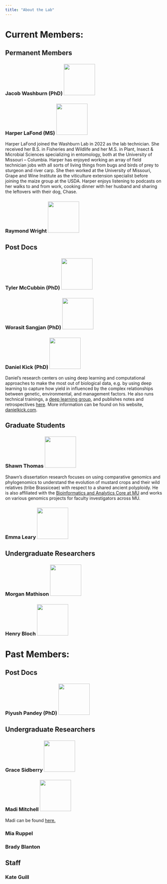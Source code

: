 ```yaml
---
title: "About the Lab"
---
```


# Current Members:

## Permanent Members

### Jacob Washburn (PhD) ![](people/JacobWashburn/JacobDWashburn.jpg){width="100"}

### Harper LaFond (MS) ![](people/HarperLaFond/HarperLaFond.jpg){width="100"}

Harper LaFond joined the Washburn Lab in 2022 as the lab technician. She received her B.S. in Fisheries and Wildlife and her M.S. in Plant, Insect & Microbial Sciences specializing in entomology, both at the University of Missouri – Columbia. Harper has enjoyed working an array of field technician jobs with all sorts of living things from bugs and birds of prey to sturgeon and river carp. She then worked at the University of Missouri, Grape and Wine Institute as the viticulture extension specialist before joining the maize group at the USDA. Harper enjoys listening to podcasts on her walks to and from work, cooking dinner with her husband and sharing the leftovers with their dog, Chase. 

### Raymond Wright ![](people/GenericPerson/GenericPerson.png){width="100"}

## Post Docs

### Tyler McCubbin (PhD) ![](people/GenericPerson/GenericPerson.png){width="100"}

### Worasit Sangjan (PhD) ![](people/GenericPerson/GenericPerson.png){width="100"}

### Daniel Kick (PhD) ![](people/DanielKick/DanielKick.png){width="100"}

Daniel’s research centers on using deep learning and computational approaches to make the most out of biological data, e.g. by using deep learning to capture how yield in influenced by the complex relationships between genetic, environmental, and management factors. He also runs technical trainings, a [deep learning group](/posts/ DeepLearningCommunityofPractice /index.html), and publishes notes and retrospectives [here](/posts/DanielKick/index.html). More information can be found on his website, [danielkick.com](https://danielkick.com).


## Graduate Students

### Shawn Thomas ![](people/ShawnThomas/ShawnThomas.jpg){width="100"}

Shawn's dissertation research focuses on using comparative genomics and phylogenomics to understand the evolution of mustard crops and their wild relatives (tribe Brassiceae) with respect to a shared ancient polyploidy. He is also affiliated with the [Bioinformatics and Analytics Core at MU](https://bioinformatics.missouri.edu/) and works on various genomics projects for faculty investigators across MU.

### Emma Leary ![](people/GenericPerson/GenericPerson.png){width="100"}

## Undergraduate Researchers

### Morgan Mathison ![](people/GenericPerson/GenericPerson.png){width="100"}

### Henry Bloch ![](people/GenericPerson/GenericPerson.png){width="100"}

# Past Members:

## Post Docs

### Piyush Pandey (PhD) ![](people/PiyushPandy/PiyushPandy.jpg){width="100"}

## Undergraduate Researchers

### Grace Sidberry ![](people/GraceSidberry/GraceSidberry.jpg){width="100"}

### Madi Mitchell ![](people/MadiMitchell/MadiMitchell.jpg){width="100"}

Madi can be found [here.](https://mnmzbd24.github.io/)

### Mia Ruppel

### Brady Blanton

## Staff

### Kate Guill
